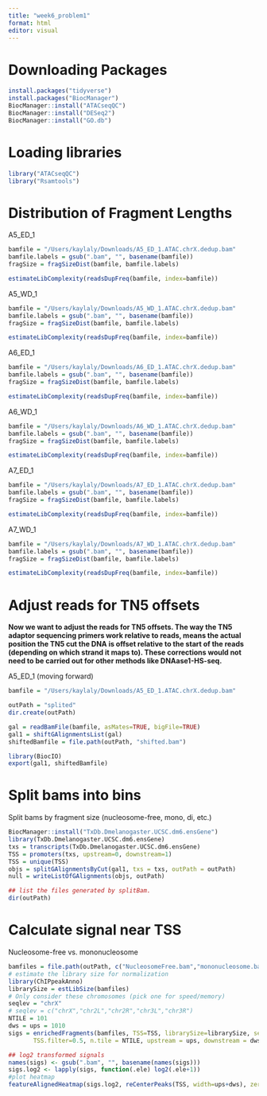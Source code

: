 ```yaml
---
title: "week6_problem1"
format: html
editor: visual
---
```


# Downloading Packages

```r
install.packages("tidyverse")
install.packages("BiocManager")
BiocManager::install("ATACseqQC")
BiocManager::install("DESeq2")
BiocManager::install("GO.db")
```

# Loading libraries

```r
library("ATACseqQC")
library("Rsamtools")
```

# Distribution of Fragment Lengths 

A5_ED_1

```r
bamfile = "/Users/kaylaly/Downloads/A5_ED_1.ATAC.chrX.dedup.bam"
bamfile.labels = gsub(".bam", "", basename(bamfile))
fragSize = fragSizeDist(bamfile, bamfile.labels)

estimateLibComplexity(readsDupFreq(bamfile, index=bamfile))
```

A5_WD_1

```r
bamfile = "/Users/kaylaly/Downloads/A5_WD_1.ATAC.chrX.dedup.bam"
bamfile.labels = gsub(".bam", "", basename(bamfile))
fragSize = fragSizeDist(bamfile, bamfile.labels)

estimateLibComplexity(readsDupFreq(bamfile, index=bamfile))
```

A6_ED_1

```r
bamfile = "/Users/kaylaly/Downloads/A6_ED_1.ATAC.chrX.dedup.bam"
bamfile.labels = gsub(".bam", "", basename(bamfile))
fragSize = fragSizeDist(bamfile, bamfile.labels)

estimateLibComplexity(readsDupFreq(bamfile, index=bamfile))
```

A6_WD_1

```r
bamfile = "/Users/kaylaly/Downloads/A6_WD_1.ATAC.chrX.dedup.bam"
bamfile.labels = gsub(".bam", "", basename(bamfile))
fragSize = fragSizeDist(bamfile, bamfile.labels)

estimateLibComplexity(readsDupFreq(bamfile, index=bamfile))
```

A7_ED_1

```r
bamfile = "/Users/kaylaly/Downloads/A7_ED_1.ATAC.chrX.dedup.bam"
bamfile.labels = gsub(".bam", "", basename(bamfile))
fragSize = fragSizeDist(bamfile, bamfile.labels)

estimateLibComplexity(readsDupFreq(bamfile, index=bamfile))
```

A7_WD_1

```r
bamfile = "/Users/kaylaly/Downloads/A7_WD_1.ATAC.chrX.dedup.bam"
bamfile.labels = gsub(".bam", "", basename(bamfile))
fragSize = fragSizeDist(bamfile, bamfile.labels)

estimateLibComplexity(readsDupFreq(bamfile, index=bamfile))
```

# Adjust reads for TN5 offsets 

**Now we want to adjust the reads for TN5 offsets. The way the TN5 adaptor sequencing primers work relative to reads, means the actual position the TN5 cut the DNA is offset relative to the start of the reads (depending on which strand it maps to). These corrections would not need to be carried out for other methods like DNAase1-HS-seq.**

A5_ED_1 (moving forward)

```r
bamfile = "/Users/kaylaly/Downloads/A5_ED_1.ATAC.chrX.dedup.bam"

outPath = "splited"
dir.create(outPath)

gal = readBamFile(bamfile, asMates=TRUE, bigFile=TRUE)
gal1 = shiftGAlignmentsList(gal)
shiftedBamfile = file.path(outPath, "shifted.bam")

library(BiocIO)
export(gal1, shiftedBamfile)
```

# Split bams into bins

Split bams by fragment size (nucleosome-free, mono, di, etc.)

```r
BiocManager::install("TxDb.Dmelanogaster.UCSC.dm6.ensGene")
library(TxDb.Dmelanogaster.UCSC.dm6.ensGene)
txs = transcripts(TxDb.Dmelanogaster.UCSC.dm6.ensGene)
TSS = promoters(txs, upstream=0, downstream=1)
TSS = unique(TSS)
objs = splitGAlignmentsByCut(gal1, txs = txs, outPath = outPath)
null = writeListOfGAlignments(objs, outPath)

## list the files generated by splitBam.
dir(outPath)
```

# Calculate signal near TSS

Nucleosome-free vs. mononucleosome

```r
bamfiles = file.path(outPath, c("NucleosomeFree.bam","mononucleosome.bam","dinucleosome.bam","trinucleosome.bam"))
# estimate the library size for normalization
library(ChIPpeakAnno)
librarySize = estLibSize(bamfiles)
# Only consider these chromosomes (pick one for speed/memory)
seqlev = "chrX"
# seqlev = c("chrX","chr2L","chr2R","chr3L","chr3R")
NTILE = 101
dws = ups = 1010
sigs = enrichedFragments(bamfiles, TSS=TSS, librarySize=librarySize, seqlev=seqlev,
       TSS.filter=0.5, n.tile = NTILE, upstream = ups, downstream = dws)

## log2 transformed signals
names(sigs) <- gsub(".bam", "", basename(names(sigs)))
sigs.log2 <- lapply(sigs, function(.ele) log2(.ele+1))
#plot heatmap
featureAlignedHeatmap(sigs.log2, reCenterPeaks(TSS, width=ups+dws), zeroAt=.5, n.tile=NTILE)
```
